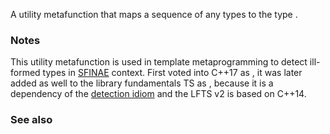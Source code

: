 {{cpp/experimental/title|void_t}}
{{cpp/experimental/lib_extensions_2/navbar}}

{{dcl begin}}
{{dcl header | experimental/type_traits }}
{{dcl | since=libfund_ts_2 | 1=
template&lt; class... &gt;
using void_t = void;
}}
{{dcl end}}

A utility metafunction that maps a sequence of any types to the type {{c|void}}.

===Notes===
This utility metafunction is used in template metaprogramming to detect ill-formed types in [[cpp/language/sfinae|SFINAE]] context. First voted into C++17 as {{lc|std::void_t}}, it was later added as well to the library fundamentals TS as {{tt|std::experimental::void_t}}, because it is a dependency of the [[cpp/experimental/is_detected|detection idiom]] and the LFTS v2 is based on C++14.

===See also===
{{dsc begin}}
{{dsc inc | cpp/types/dsc void_t}}
{{dsc end}}

{{langlinks|ja|zh}}